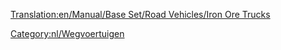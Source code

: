 [[Translation:en/Manual/Base Set/Road Vehicles/Iron Ore Trucks]]

{{nl/Wegvoertuig|name     = MPS IJzerertstruck
  |img      =en/MPS Iron Ore Truck.png|price    = £4.961 (€9.922) 
  |speed    = 30 mph (48 km/h)
  |annual   = £421 (€842)
  |designed = 1936
  |life     = 15
  |capacity = 22 ton ijzererts
}}
{{nl/Wegvoertuig|name     = Uhl IJzerertstruck
  |img      =en/Uhl Iron Ore Truck.png|price    = £5.740 (€11.480) 
  |speed    = 55 mph (88 km/h)
  |annual   = £787 (€1.574)
  |designed = 1977
  |life     = 15
  |capacity = 25 ton ijzererts
}}
{{nl/Wegvoertuig|name     = Chippy IJzerertstruck
  |img      =en/Chippy Iron Ore Truck.png|price    = £6.150 (€12.300) 
  |speed    = 70 mph (112 km/h)
  |annual   = £1.125 (€2.250)
  |designed = 2011
  |life     = 15
  |capacity = 27 ton ijzererts
}}

[[Category:nl/Wegvoertuigen]]